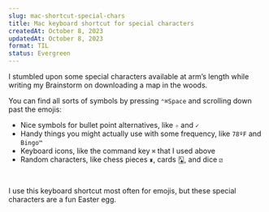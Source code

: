 ```yaml
---
slug: mac-shortcut-special-chars
title: Mac keyboard shortcut for special characters
createdAt: October 8, 2023
updatedAt: October 8, 2023
format: TIL
status: Evergreen
---
```


I stumbled upon some special characters available at arm’s length while writing my Brainstorm on <Link href="/map-in-the-woods">downloading a map in the woods</Link>.

You can find all sorts of symbols by pressing `⌃⌘Space` and scrolling down past the emojis:

- Nice symbols for bullet point alternatives, like `✧` and `✓`
- Handy things you might actually use with some frequency, like `78ºF` and `Bingo™`
- Keyboard icons, like the command key `⌘` that I used above
- Random characters, like chess pieces `♜`, cards `🂡`, and dice `⚂`

<br />

I use this keyboard shortcut most often for emojis, but these special characters are a fun Easter egg.
